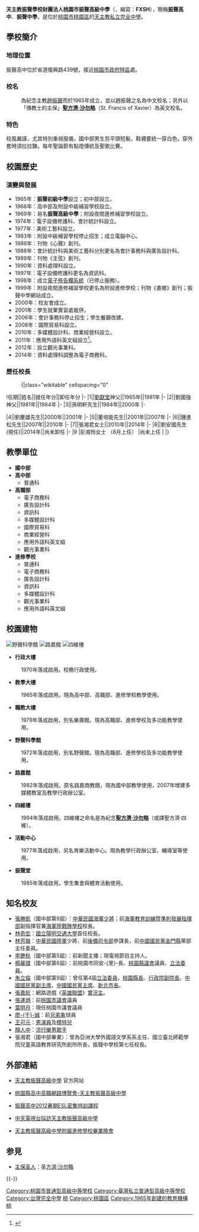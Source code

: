 {{Infobox school
| name        = 天主教振聲學校財團法人桃園市振聲高級中學
| other_name  = St.Francis Xavier High School
| seal_image  = St.Francis_Xavier_High_School_Logo.gif
| image       = St. Francis Xavier High School main gate 20211120.jpg
| motto       = 忠、恕、誠、正
| established = 1965
| type        = 私立[[完全中學|完全中學]]附設專業群科
| religion    = [[天主教|天主教]]
| affiliation = 桃園市天主教會
| legal_person = 天主教振聲學校財團法人
| grades      = 高中部一、二、三年級各21班，共63班<br>國中部一、二、三年級各9班，共27班<br>全校共90班
| principal   = 劉安國
| magazine    = 振聲青年<br/>心聲<br/>主弦<br/>振聲校友通訊<br/>廣告設計科畢業年鑑<br/>書鄉
| address     = {{ROC}} [[桃園市|桃園市]][[桃園區|桃園區]]復興路439號
| telephone   = 886-3-3322605
| fax         = 886-3-3373747  
| website     = {{Url|http://www.fxsh.tyc.edu.tw/ }}
|free_label   = 稅籍統一編號
|free         = 43503903
}}

'''天主教振聲學校財團法人桃園市振聲高級中學'''（{{Lang-en|'''St.Francis Xavier High School'''}}，縮寫：'''FXSH'''），簡稱'''振聲高中'''、'''振聲中學'''，是位於[[桃園市|桃園市]][[桃園區|桃園區]]的[[天主教|天主教]][[私立学校|私立]][[完全中學|完全]][[中学|中學]]。

== 學校簡介 ==

=== 地理位置 ===
振聲高中位於省道復興路439號，接近[[桃園市政府|桃園市政府特區]]處。

=== 校名 ===
:為紀念主教[[趙振聲|趙振聲]]而於1965年成立，並以趙振聲之名為中文校名；另外以「傳教士的主保」'''[[聖方濟·沙勿略|聖方濟·沙勿略]]'''（St. Francis of Xavier）為英文校名。

=== 特色 ===
校風嚴謹，尤其特別重視服儀，國中部男生剪平頭短髮。鞋襪要統一穿白色，穿外套時須拉拉鍊。每年聖誕節有點燈傳統及聖歌比賽。

== 校園歷史 ==
=== 演變與發展 ===
*1965年：'''振聲初級中學'''設立；初中部設立。
*1968年：高中部及附設中級補習學校設立。
*1969年：易名'''振聲高級中學'''；附設夜間進修補習學校設立。
*1974年：電子設備修護科、會計統計科設立。
*1977年：美術工藝科設立。
*1983年：附設中級補習學校停止招生；成立電腦中心。
*1989年：刊物《心聲》創刊。
*1988年：會計統計科與美術工藝科分別更名為會計事務科與廣告設計科。
*1989年：刊物《主弦》創刊。
*1990年：資料處理科設立。
*1997年：電子設備修護科更名為資訊科。
*1998年：成立[[電子佈告欄系統|電子佈告欄系統]]（已停止服務）。
*1999年：附設夜間進修補習學校更名為附設進修學校；刊物《書鄉》創刊；振聲中學網站成立。
*2000年：校友會成立。
*2001年：學生就業實習處裁併。
*2006年：會計事務科停止招生；學生餐廳改建。
*2008年：國際貿易科設立。
*2010年：多媒體設計科、商業經營科設立。
*2011年：應用外語科英文組設立<ref>{{cite web|url=http://www.fxsh.tyc.edu.tw/news/%E6%87%89%E5%A4%96%E7%A7%91%E6%8B%9B%E7%94%9F%E5%AE%A3%E5%B0%8E.pdf |title=應外科招生宣導}}{{dead link|date=2018年3月 |bot=InternetArchiveBot |fix-attempted=yes }}</ref>。
*2012年：設立觀光事業科。
*2014年：資料處理科調整為電子商務科。
=== 歷任校長 ===
:{|class="wikitable" cellspacing="0"
!任期||姓名||就任年分||卸任年分
|-
|1||[[劉獻堂|劉獻堂]]神父||1965年||1981年
|-
|2||劉國強神父||1981年||1984年
|-
|3||孫明軒先生||1984年||2000年
|-

|4||劉慶雄先生||2000年||2001年
|-
|5||董培能先生||2001年||2007年
|-
|6||鍾進松先生||2007年||2010年
|-
|7||張湘君女士||2010年||2014年
|-
|8||劉安國先生(現任)||2014年||尚未卸任
|-
|9
|彭湘玲女士
（8月上任）
|尚未上任
|
|}

== 教學單位 ==
*'''國中部'''
*'''高中部'''
**普通科
*'''高職部'''
**電子商務科
**廣告設計科
**資訊科
**多媒體設計科
**國際貿易科
**商業經營科
**應用外語科英文組
**觀光事業科
*'''進修學校'''
**普通科
**電子商務科
**廣告設計科
**資訊科
**多媒體設計科
**觀光事業科
**應用外語科英文組

== 校園建物 ==
[[File:Fxsh_LeShou_Building.jpg|野聲科學館]]
[[File:Fxsh_LuJia_Building.jpg|路嘉館]]
[[File:Fxsh_SiWei_Building.jpg|四維樓]]

*'''行政大樓'''
:1970年落成啟用。校務行政使用。

*'''教學大樓'''
:1965年落成啟用。現為高中部、高職部、進修學校教學使用。

*'''職教大樓'''
:1979年落成啟用，別名樂壽館。現為高職部、進修學校及多功能教學使用。

*'''野聲科學館'''
:1972年落成啟用，別名野聲館。現為高職部、進修學校及多功能教學使用。

*'''路嘉館'''
:1982年落成啟用。原名路嘉商教館，現為國中部教學使用，2007年增建多媒體教室及教學行政辦公室。

*'''四維樓'''
:1994年落成啟用。四維樓之命名是為紀念'''[[聖方濟·沙勿略|聖方濟·沙勿略]]'''（或譯聖方濟·四維）。

*'''活動中心'''
:1977年落成啟用，另名育樂活動中心。現為教學行政辦公室、輔導室等使用。

*'''振聲堂'''
:1985年落成啟用，學生集會與體育活動使用。

==知名校友==
*[[張勝凱|張勝凱]]（國中部第9屆）：[[中華民國海軍|中華民國海軍]][[少將|少將]]；前[[海軍教育訓練暨準則發展指揮部|海軍教育訓練暨準則發展指揮部]]副指揮官兼[[海軍陸戰隊學校|海軍陸戰隊學校]]校長。
*[[林奇宏|林奇宏]]：[[國立陽明交通大學|國立陽明交通大學]]首任校長。
*[[林芳璇|林芳璇]]：[[中華民國陸軍|中華民國陸軍]]少將，前[[後備司令部|後備司令部]]參謀長，前[[中國國民黨|中國國民黨]][[金門縣|金門縣]]黨部主任委員。
*[[李艷秋_(主播)|李艷秋]]（國中部第5屆）：前新聞主播；現電視節目主持人。
*[[楊麗環|楊麗環]]（國中部第6屆）：前桃園市同安-{里}-長、[[桃園市議會|桃園縣議會]]議員、[[立法委員|立法委員]]。
*[[朱立倫|朱立倫]]（國中部第9屆）：曾任第4屆[[立法院|立法委員]]，[[桃園市長|桃園縣長]]、[[行政院副院長|行政院副院長]]、[[中國國民黨副主席|中國國民黨副主席]]、[[中國國民黨主席|中國國民黨主席]]、[[新北市長|新北市長]]。
*[[張嘉航|張嘉航]]：網路遊戲《[[英雄聯盟|英雄聯盟]]》[[實況主|實況主]]。
*[[張運炳|張運炳]]：前[[桃園市議會|桃園市議會]]議員
*[[葉明月|葉明月]]：現任桃園市議會議員
*[[廖于誠|廖-{于}-誠]]：前[[兄弟象|兄弟象]]球員
*[[王可元|王可元]]：[[演員|男演員]]及[[模特兒|模特兒]]
*[[顏人中|顏人中]]：[[流行樂|流行樂]][[歌手|男歌手]]
*張湘君（國中部畢業）：曾為亞洲大學外國語文學系系主任、國立臺北師範學院兒童英語教育研究所創所所長，振聲中學校第七任校長。

== 外部連結 ==
{{Commonscat|St.Francis Xavier High School}}
* {{zh-tw}}[http://www.fxsh.tyc.edu.tw/ 天主教振聲高級中學] {{Wayback|url=http://www.fxsh.tyc.edu.tw/ |date=20070924231557 }} 官方网站
* {{zh-tw}}[https://web.archive.org/web/20140527013248/http://expo.ema.idv.tw/tyc/ 桃園縣高中高職網路博覽會-天主教振聲高級中學]
* {{zh-tw}}[http://www.youtube.com/embed/y9sn8l2Xsa4/ 振聲高中2012暑期ESL密集特訓課程] {{Wayback|url=http://www.youtube.com/embed/y9sn8l2Xsa4/ |date=20210519130651 }}
* {{zh-tw}}[http://www.youtube.com/embed/6NYU4G6xHYA/ 中天電視台採訪天主教振聲高級中學] {{Wayback|url=http://www.youtube.com/embed/6NYU4G6xHYA/ |date=20161029010156 }}
* {{zh-tw}}[http://www.youtube.com/embed/ba8We-jmTbw/ 天主教振聲高級中學附屬進修學校畢業晚會] {{Wayback|url=http://www.youtube.com/embed/ba8We-jmTbw/ |date=20160929124514 }}

== 参見 ==
* [[主保圣人|主保圣人]]：圣[[方濟·沙勿略|方濟·沙勿略]]

{{-}}
{{桃園市高級中等學校}}
{{桃園市國民中學}}
{{台灣天主教會學校}}

[[Category:桃園市普通型高級中等學校|Category:桃園市普通型高級中等學校]]
[[Category:臺灣私立普通型高級中等學校|Category:臺灣私立普通型高級中等學校]]
[[Category:台灣完全中學|Category:台灣完全中學]]
[[Category:台灣天主教會學校|桃]]
[[Category:桃園區|Category:桃園區]]
[[Category:1965年創建的教育機構|Category:1965年創建的教育機構]]
[[Category:台灣冠以人名的教育機構|桃]]